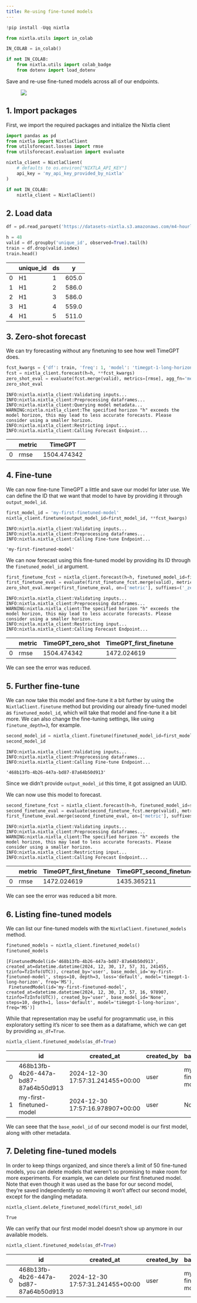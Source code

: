 ```yaml
---
title: Re-using fine-tuned models
---
```



```python
!pip install -Uqq nixtla
```



```python
from nixtla.utils import in_colab
```



```python
IN_COLAB = in_colab()
```



```python
if not IN_COLAB:
    from nixtla.utils import colab_badge
    from dotenv import load_dotenv
```


Save and re-use fine-tuned models across all of our endpoints.

<figure>
<a
href="https://colab.research.google.com/github/Nixtla/nixtla/blob/main/nbs/docs/tutorials/061_reusing_finetuned_models.ipynb.ipynb"><img
src="https://colab.research.google.com/assets/colab-badge.svg" /></a>
</figure>

## 1. Import packages

First, we import the required packages and initialize the Nixtla client

```python
import pandas as pd
from nixtla import NixtlaClient
from utilsforecast.losses import rmse
from utilsforecast.evaluation import evaluate
```


```python
nixtla_client = NixtlaClient(
    # defaults to os.environ["NIXTLA_API_KEY"]
    api_key = 'my_api_key_provided_by_nixtla'
)
```


```python
if not IN_COLAB:
    nixtla_client = NixtlaClient()
```


## 2. Load data

```python
df = pd.read_parquet('https://datasets-nixtla.s3.amazonaws.com/m4-hourly.parquet')

h = 48
valid = df.groupby('unique_id', observed=True).tail(h)
train = df.drop(valid.index)
train.head()
```

|     | unique_id | ds  | y     |
|-----|-----------|-----|-------|
| 0   | H1        | 1   | 605.0 |
| 1   | H1        | 2   | 586.0 |
| 2   | H1        | 3   | 586.0 |
| 3   | H1        | 4   | 559.0 |
| 4   | H1        | 5   | 511.0 |

## 3. Zero-shot forecast

We can try forecasting without any finetuning to see how well TimeGPT
does.

```python
fcst_kwargs = {'df': train, 'freq': 1, 'model': 'timegpt-1-long-horizon'}
fcst = nixtla_client.forecast(h=h, **fcst_kwargs)
zero_shot_eval = evaluate(fcst.merge(valid), metrics=[rmse], agg_fn='mean')
zero_shot_eval
```

``` text
INFO:nixtla.nixtla_client:Validating inputs...
INFO:nixtla.nixtla_client:Preprocessing dataframes...
INFO:nixtla.nixtla_client:Querying model metadata...
WARNING:nixtla.nixtla_client:The specified horizon "h" exceeds the model horizon, this may lead to less accurate forecasts. Please consider using a smaller horizon.
INFO:nixtla.nixtla_client:Restricting input...
INFO:nixtla.nixtla_client:Calling Forecast Endpoint...
```

|     | metric | TimeGPT     |
|-----|--------|-------------|
| 0   | rmse   | 1504.474342 |

## 4. Fine-tune

We can now fine-tune TimeGPT a little and save our model for later use.
We can define the ID that we want that model to have by providing it
through `output_model_id`.

```python
first_model_id = 'my-first-finetuned-model'
nixtla_client.finetune(output_model_id=first_model_id, **fcst_kwargs)
```

``` text
INFO:nixtla.nixtla_client:Validating inputs...
INFO:nixtla.nixtla_client:Preprocessing dataframes...
INFO:nixtla.nixtla_client:Calling Fine-tune Endpoint...
```

``` text
'my-first-finetuned-model'
```

We can now forecast using this fine-tuned model by providing its ID
through the `finetuned_model_id` argument.

```python
first_finetune_fcst = nixtla_client.forecast(h=h, finetuned_model_id=first_model_id, **fcst_kwargs)
first_finetune_eval = evaluate(first_finetune_fcst.merge(valid), metrics=[rmse], agg_fn='mean')
zero_shot_eval.merge(first_finetune_eval, on=['metric'], suffixes=('_zero_shot', '_first_finetune'))
```

``` text
INFO:nixtla.nixtla_client:Validating inputs...
INFO:nixtla.nixtla_client:Preprocessing dataframes...
WARNING:nixtla.nixtla_client:The specified horizon "h" exceeds the model horizon, this may lead to less accurate forecasts. Please consider using a smaller horizon.
INFO:nixtla.nixtla_client:Restricting input...
INFO:nixtla.nixtla_client:Calling Forecast Endpoint...
```

|     | metric | TimeGPT_zero_shot | TimeGPT_first_finetune |
|-----|--------|-------------------|------------------------|
| 0   | rmse   | 1504.474342       | 1472.024619            |

We can see the error was reduced.

## 5. Further fine-tune

We can now take this model and fine-tune it a bit further by using the
`NixtlaClient.finetune` method but providing our already fine-tuned
model as `finetuned_model_id`, which will take that model and fine-tune
it a bit more. We can also change the fine-tuning settings, like using
`finetune_depth=3`, for example.

```python
second_model_id = nixtla_client.finetune(finetuned_model_id=first_model_id, finetune_depth=3, **fcst_kwargs)
second_model_id
```

``` text
INFO:nixtla.nixtla_client:Validating inputs...
INFO:nixtla.nixtla_client:Preprocessing dataframes...
INFO:nixtla.nixtla_client:Calling Fine-tune Endpoint...
```

``` text
'468b13fb-4b26-447a-bd87-87a64b50d913'
```

Since we didn’t provide `output_model_id` this time, it got assigned an
UUID.

We can now use this model to forecast.

```python
second_finetune_fcst = nixtla_client.forecast(h=h, finetuned_model_id=second_model_id, **fcst_kwargs)
second_finetune_eval = evaluate(second_finetune_fcst.merge(valid), metrics=[rmse], agg_fn='mean')
first_finetune_eval.merge(second_finetune_eval, on=['metric'], suffixes=('_first_finetune', '_second_finetune'))
```

``` text
INFO:nixtla.nixtla_client:Validating inputs...
INFO:nixtla.nixtla_client:Preprocessing dataframes...
WARNING:nixtla.nixtla_client:The specified horizon "h" exceeds the model horizon, this may lead to less accurate forecasts. Please consider using a smaller horizon.
INFO:nixtla.nixtla_client:Restricting input...
INFO:nixtla.nixtla_client:Calling Forecast Endpoint...
```

|     | metric | TimeGPT_first_finetune | TimeGPT_second_finetune |
|-----|--------|------------------------|-------------------------|
| 0   | rmse   | 1472.024619            | 1435.365211             |

We can see the error was reduced a bit more.

## 6. Listing fine-tuned models

We can list our fine-tuned models with the
`NixtlaClient.finetuned_models` method.

```python
finetuned_models = nixtla_client.finetuned_models()
finetuned_models
```

``` text
[FinetunedModel(id='468b13fb-4b26-447a-bd87-87a64b50d913', created_at=datetime.datetime(2024, 12, 30, 17, 57, 31, 241455, tzinfo=TzInfo(UTC)), created_by='user', base_model_id='my-first-finetuned-model', steps=10, depth=3, loss='default', model='timegpt-1-long-horizon', freq='MS'),
 FinetunedModel(id='my-first-finetuned-model', created_at=datetime.datetime(2024, 12, 30, 17, 57, 16, 978907, tzinfo=TzInfo(UTC)), created_by='user', base_model_id='None', steps=10, depth=1, loss='default', model='timegpt-1-long-horizon', freq='MS')]
```

While that representation may be useful for programmatic use, in this
exploratory setting it’s nicer to see them as a dataframe, which we can
get by providing `as_df=True`.

```python
nixtla_client.finetuned_models(as_df=True)
```

|     | id                                   | created_at                       | created_by | base_model_id            | steps | depth | loss    | model                  | freq |
|-----|--------------------------------------|----------------------------------|------------|--------------------------|-------|-------|---------|------------------------|------|
| 0   | 468b13fb-4b26-447a-bd87-87a64b50d913 | 2024-12-30 17:57:31.241455+00:00 | user       | my-first-finetuned-model | 10    | 3     | default | timegpt-1-long-horizon | MS   |
| 1   | my-first-finetuned-model             | 2024-12-30 17:57:16.978907+00:00 | user       | None                     | 10    | 1     | default | timegpt-1-long-horizon | MS   |

We can seee that the `base_model_id` of our second model is our first
model, along with other metadata.

## 7. Deleting fine-tuned models

In order to keep things organized, and since there’s a limit of 50
fine-tuned models, you can delete models that weren’t so promising to
make room for more experiments. For example, we can delete our first
finetuned model. Note that even though it was used as the base for our
second model, they’re saved independently so removing it won’t affect
our second model, except for the dangling metadata.

```python
nixtla_client.delete_finetuned_model(first_model_id)
```

``` text
True
```

We can verify that our first model model doesn’t show up anymore in our
available models.

```python
nixtla_client.finetuned_models(as_df=True)
```

|     | id                                   | created_at                       | created_by | base_model_id            | steps | depth | loss    | model                  | freq |
|-----|--------------------------------------|----------------------------------|------------|--------------------------|-------|-------|---------|------------------------|------|
| 0   | 468b13fb-4b26-447a-bd87-87a64b50d913 | 2024-12-30 17:57:31.241455+00:00 | user       | my-first-finetuned-model | 10    | 3     | default | timegpt-1-long-horizon | MS   |

